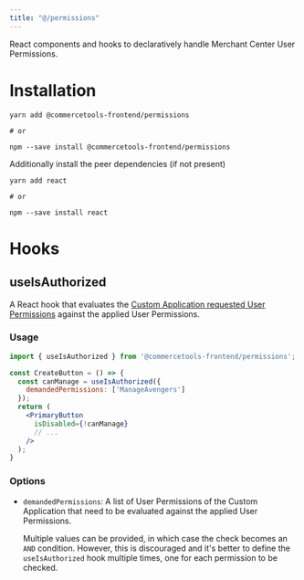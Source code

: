 ```yaml
---
title: "@/permissions"
---
```


<Subtitle>

React components and hooks to declaratively handle Merchant Center User Permissions.

</Subtitle>

# Installation

```
yarn add @commercetools-frontend/permissions

# or

npm --save install @commercetools-frontend/permissions
```

Additionally install the peer dependencies (if not present)

```
yarn add react

# or

npm --save install react
```

# Hooks

## useIsAuthorized

A React hook that evaluates the [Custom Application requested User Permissions](/concepts/oauth-scopes-and-user-permissions#user-permissions) against the applied User Permissions.

### Usage

```jsx
import { useIsAuthorized } from '@commercetools-frontend/permissions';

const CreateButton = () => {
  const canManage = useIsAuthorized({
    demandedPermissions: ['ManageAvengers']
  });
  return (
    <PrimaryButton
      isDisabled={!canManage}
      // ...
    />
  );
}
```

### Options

* `demandedPermissions`: A list of User Permissions of the Custom Application that need to be evaluated against the applied User Permissions.

  <Info>

  Multiple values can be provided, in which case the check becomes an `AND` condition. However, this is discouraged and it's better to define the `useIsAuthorized` hook multiple times, one for each permission to be checked.

  </Info>
